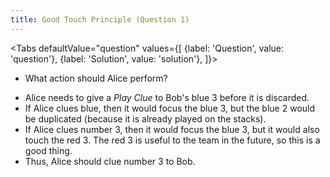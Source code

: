 ```yaml
---
title: Good Touch Principle (Question 1)
---
```



<BeginnersGuideProgress id="good-touch-principle-question-1" />

<Tabs
  defaultValue="question"
  values={[
    {label: 'Question', value: 'question'},
    {label: 'Solution', value: 'solution'},
  ]}>
<TabItem value="question">

- What action should Alice perform?

</TabItem>
<TabItem value="solution">

- Alice needs to give a _Play Clue_ to Bob's blue 3 before it is discarded.
- If Alice clues blue, then it would focus the blue 3, but the blue 2 would be duplicated (because it is already played on the stacks).
- If Alice clues number 3, then it would focus the blue 3, but it would also touch the red 3. The red 3 is useful to the team in the future, so this is a good thing.
- Thus, Alice should clue number 3 to Bob.

</TabItem>
</Tabs>

<GoodTouchPrincipleQuestion1 />
